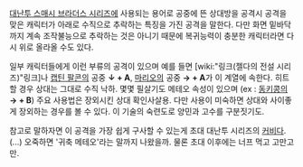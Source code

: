 [[대난투 스매시 브라더스 시리즈]]에 사용되는 용어로 공중에 뜬 상대방을 공격시 공격을 맞은 캐릭터가 아래로 수직으로 추락하는 특징을 가진 공격을 말한다. 다만 화면 밑바닥까지 계속 조작불능으로 추락하는 것은 아니기 때문에 복귀능력이 충분한 캐릭터라면 다시 위로 올라올 수도 있다.

일부 캐릭터들에게 이런 부류의 공격이 있으며 예를 들면 [wiki:"링크(젤다의 전설 시리즈)"링크]나 [[캡틴 팔콘]]의 공중 '''↓ + A''', [[마리오(마리오 시리즈)|마리오]]의 공중 '''→ + A'''가 이 계열에 속한다. 히트할 경우 상대는 그대로 수직 낙하. 몇몇 필살기도 메테오 속성이 있으며 (ex : [[동키콩]]의 '''→ + B''') 주요 사용법은 장외시킨 상대 확인사살용. 다만 사용이 미숙하면 상대와 사이좋게 장외하는 경우를 볼 수 있다. 이 기술의 숙련도로 양민과 고수를 구분짓기도.

참고로 말하자면 이 공격을 가장 쉽게 구사할 수 있는게 초대 대난투 시리즈의 [[커비]]다.(...) 오죽하면 '귀축 메테오'라는 말까지 나왔을까. 물론 초대 이후에는 너프 먹고 고만고만.
